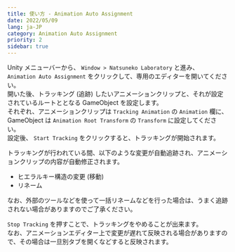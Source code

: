 ```yaml
---
title: 使い方 - Animation Auto Assignment
date: 2022/05/09
lang: ja-JP
category: Animation Auto Assignment
priority: 2
sidebar: true
---
```


Unity メニューバーから、 `Window > Natsuneko Laboratory` と進み、 `Animation Auto Assignment` をクリックして、専用のエディターを開いてください。  
開いた後、トラッキング (追跡) したいアニメーションクリップと、それが設定されているルートととなる GameObject を設定します。  
それぞれ、アニメーションクリップは `Tracking Animation` の `Animation` 欄に、 GameObject は `Animation Root Transform` の `Transform` に設定してください。  
設定後、 `Start Tracking` をクリックすると、トラッキングが開始されます。

トラッキングが行われている間、以下のような変更が自動追跡され、アニメーションクリップの内容が自動修正されます。

- ヒエラルキー構造の変更 (移動)
- リネーム

なお、外部のツールなどを使って一括リネームなどを行った場合は、うまく追跡されない場合がありますのでご了承ください。

`Stop Tracking` を押すことで、トラッキングをやめることが出来ます。  
なお、アニメーションエディター上で変更が遅れて反映される場合がありますので、その場合は一旦別タブを開くなどすると反映されます。
